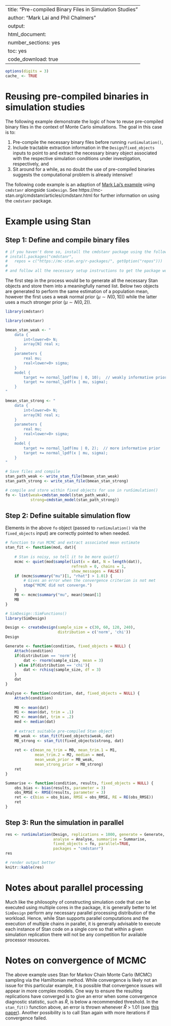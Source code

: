 %\VignetteIndexEntry{SimDesign}
%\VignetteEngine{knitr::knitr}
---
title: "Pre-compiled Binary Files in Simulation Studies"
author: "Mark Lai and Phil Chalmers"
output:
  html_document:
    number_sections: yes
    toc: yes
    code_download: true
---

```r
options(digits = 3)
cache_ <- TRUE
```


# Reusing pre-compiled binaries in simulation studies

The following example demonstrate the logic of how to reuse pre-compiled binary files in the context of Monte Carlo simulations. The goal in this case is to:

1) Pre-compile the necessary binary files before running `runSimulation()`,
2) Include tractable extraction information in the `Design`/`fixed_objects` inputs to point to and extract the necessary binary object associated with the respective simulation conditions under investigation, respectively, and
3) Sit around for a while, as no doubt the use of pre-compiled binaries suggests the computational problem is already intensive!

The following code example is an adaption of [Mark Lai's example](https://quantscience.rbind.io/2021/07/14/using-cmdstanr-in-simdesign/) using `cmdstanr` alongside `SimDesign`. See https://mc-stan.org/cmdstanr/articles/cmdstanr.html for further information on using the `cmdstanr` package. 

# Example using Stan

## Step 1: Define and compile binary files 

```r
# if you haven't done so, install the cmdstanr package using the following:
# install.packages("cmdstanr", 
#   repos = c("https://mc-stan.org/r-packages/", getOption("repos")))
#
# and follow all the necessary setup instructions to get the package working
```

The first step in the process would be to generate all the necessary Stan objects and store them into a meaningfully named list. Below two objects are generated to perform the same estimation of a population mean, however the first uses a weak normal prior ($\mu \sim N(0, 10)$) while the latter uses a much stronger prior ($\mu \sim N(0,2$)).

```r
library(cmdstanr)
```


```r
library(cmdstanr)

bmean_stan_weak <- "
    data {
        int<lower=0> N;
        array[N] real x;
    }
    parameters {
        real mu;
        real<lower=0> sigma;
    }
    model {
        target += normal_lpdf(mu | 0, 10);  // weakly informative prior
        target += normal_lpdf(x | mu, sigma);
    }
"

bmean_stan_strong <- "
    data {
        int<lower=0> N;
        array[N] real x;
    }
    parameters {
        real mu;
        real<lower=0> sigma;
    }
    model {
        target += normal_lpdf(mu | 0, 2);  // more informative prior
        target += normal_lpdf(x | mu, sigma);
    }
"

# Save files and compile
stan_path_weak <- write_stan_file(bmean_stan_weak)
stan_path_strong <- write_stan_file(bmean_stan_strong)

# compile and store within fixed objects for use in runSimulation()
fo <- list(weak=cmdstan_model(stan_path_weak), 
		   strong=cmdstan_model(stan_path_strong))
```



## Step 2: Define suitable simulation flow

Elements in the above `fo` object (passed to `runSimulation()` via the `fixed_objects` input) are correctly pointed to when needed.

```r
# function to run MCMC and extract associated mean estimate
stan_fit <- function(mod, dat){
	
	# Stan is noisy, so tell it to be more quiet()
	mcmc <- quiet(mod$sample(list(x = dat, N = length(dat)),
							 refresh = 0, chains = 1, 
							 show_messages = FALSE))
    if (mcmc$summary("mu")[1, "rhat"] > 1.01) {
        # Gives an error when the convergence criterion is not met
        stop("MCMC did not converge.")
    }
    MB <- mcmc$summary("mu", mean)$mean[1]
    MB
}
```

```r
# SimDesign::SimFunctions()
library(SimDesign)

Design <- createDesign(sample_size = c(30, 60, 120, 240), 
                       distribution = c('norm', 'chi'))
Design
```

```r
Generate <- function(condition, fixed_objects = NULL) {
	Attach(condition)
    if(distribution == 'norm'){
        dat <- rnorm(sample_size, mean = 3)
    } else if(distribution == 'chi'){
        dat <- rchisq(sample_size, df = 3)
    }
    dat
}

Analyse <- function(condition, dat, fixed_objects = NULL) {
	Attach(condition)
	
    M0 <- mean(dat)
    M1 <- mean(dat, trim = .1)
    M2 <- mean(dat, trim = .2)
    med <- median(dat)
    
    # extract suitable pre-compiled Stan object
    MB_weak <- stan_fit(fixed_objects$weak, dat)
    MB_strong <- stan_fit(fixed_objects$strong, dat)
    
    ret <- c(mean_no_trim = M0, mean_trim.1 = M1, 
             mean_trim.2 = M2, median = med, 
             mean_weak_prior = MB_weak, 
    		 mean_strong_prior = MB_strong)
    ret
}

Summarise <- function(condition, results, fixed_objects = NULL) {
    obs_bias <- bias(results, parameter = 3)
    obs_RMSE <- RMSE(results, parameter = 3)
    ret <- c(bias = obs_bias, RMSE = obs_RMSE, RE = RE(obs_RMSE))
    ret
}
```


## Step 3: Run the simulation in parallel

```r
res <- runSimulation(Design, replications = 1000, generate = Generate, 
                     analyse = Analyse, summarise = Summarise, 
					 fixed_objects = fo, parallel=TRUE, 
					 packages = "cmdstanr")
res
```



```r
# render output better
knitr::kable(res)
```


# Notes about parallel processing

Much like the philosophy of constructing simulation code that can be executed using multiple cores in the package, it is generally better to let `SimDesign` perform any necessary parallel processing distribution of the workload. Hence, while Stan supports parallel computations and the execution of multiple chains in parallel, it is generally advisable to execute each instance of Stan code on a single core so that within a given simulation replication there will not be any competition for available processor resources. 

# Notes on convergence of MCMC

The above example uses Stan for Markov Chain Monte Carlo (MCMC) sampling via the Hamiltonian method. While convergence is likely not an issue for this particular example, it is possible that convergence issues will appear in more complex models. One way to ensure the resulting replications have converged is to give an error when some convergence diagnostic statistic, such as $\hat R$, is below a recommended threshold. In the `stan_fit()` function above, an error is thrown whenever $\hat R$ > 1.01 (see [this paper](https://doi.org/10.1214/20-BA1221)). Another possibility is to call Stan again with more iterations if convergence failed.
